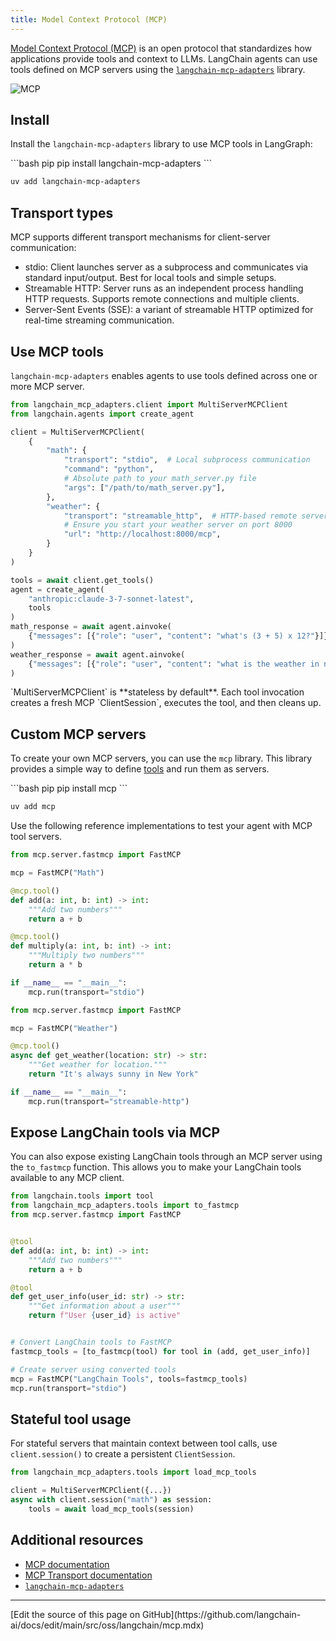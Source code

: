```yaml
---
title: Model Context Protocol (MCP)
---
```



<AlphaCallout />

[Model Context Protocol (MCP)](https://modelcontextprotocol.io/introduction) is an open protocol that standardizes how applications provide tools and context to LLMs. LangChain agents can use tools defined on MCP servers using the [`langchain-mcp-adapters`](https://github.com/langchain-ai/langchain-mcp-adapters) library.



![MCP](/oss/images/mcp.png)

## Install

Install the `langchain-mcp-adapters` library to use MCP tools in LangGraph:

<CodeGroup>
```bash pip
pip install langchain-mcp-adapters
```

```bash uv
uv add langchain-mcp-adapters
```
</CodeGroup>




## Transport types

MCP supports different transport mechanisms for client-server communication:

- stdio: Client launches server as a subprocess and communicates via standard input/output. Best for local tools and simple setups.
- Streamable HTTP: Server runs as an independent process handling HTTP requests. Supports remote connections and multiple clients.
- Server-Sent Events (SSE): a variant of streamable HTTP optimized for real-time streaming communication.

## Use MCP tools

`langchain-mcp-adapters` enables agents to use tools defined across one or more MCP server.

```python Accessing multiple MCP servers {highlight={1,4,19,22}} icon="server"
from langchain_mcp_adapters.client import MultiServerMCPClient
from langchain.agents import create_agent

client = MultiServerMCPClient(
    {
        "math": {
            "transport": "stdio",  # Local subprocess communication
            "command": "python",
            # Absolute path to your math_server.py file
            "args": ["/path/to/math_server.py"],
        },
        "weather": {
            "transport": "streamable_http",  # HTTP-based remote server
            # Ensure you start your weather server on port 8000
            "url": "http://localhost:8000/mcp",
        }
    }
)

tools = await client.get_tools()
agent = create_agent(
    "anthropic:claude-3-7-sonnet-latest",
    tools
)
math_response = await agent.ainvoke(
    {"messages": [{"role": "user", "content": "what's (3 + 5) x 12?"}]}
)
weather_response = await agent.ainvoke(
    {"messages": [{"role": "user", "content": "what is the weather in nyc?"}]}
)
```





<Note>
    `MultiServerMCPClient` is **stateless by default**. Each tool invocation creates a fresh MCP `ClientSession`, executes the tool, and then cleans up.
</Note>

## Custom MCP servers

To create your own MCP servers, you can use the `mcp` library. This library provides a simple way to define [tools](https://modelcontextprotocol.io/docs/learn/server-concepts#tools-ai-actions) and run them as servers.

<CodeGroup>
```bash pip
pip install mcp
```

```bash uv
uv add mcp
```
</CodeGroup>




Use the following reference implementations to test your agent with MCP tool servers.

```python title="Math server (stdio transport)" icon="floppy-disk"
from mcp.server.fastmcp import FastMCP

mcp = FastMCP("Math")

@mcp.tool()
def add(a: int, b: int) -> int:
    """Add two numbers"""
    return a + b

@mcp.tool()
def multiply(a: int, b: int) -> int:
    """Multiply two numbers"""
    return a * b

if __name__ == "__main__":
    mcp.run(transport="stdio")
```

```python title="Weather server (streamable HTTP transport)" icon="wifi"
from mcp.server.fastmcp import FastMCP

mcp = FastMCP("Weather")

@mcp.tool()
async def get_weather(location: str) -> str:
    """Get weather for location."""
    return "It's always sunny in New York"

if __name__ == "__main__":
    mcp.run(transport="streamable-http")
```




## Expose LangChain tools via MCP

You can also expose existing LangChain tools through an MCP server using the `to_fastmcp` function. This allows you to make your LangChain tools available to any MCP client.

```python Make LangChain tools available via MCP icon="tool"
from langchain.tools import tool
from langchain_mcp_adapters.tools import to_fastmcp
from mcp.server.fastmcp import FastMCP


@tool
def add(a: int, b: int) -> int:
    """Add two numbers"""
    return a + b

@tool
def get_user_info(user_id: str) -> str:
    """Get information about a user"""
    return f"User {user_id} is active"


# Convert LangChain tools to FastMCP
fastmcp_tools = [to_fastmcp(tool) for tool in (add, get_user_info)]

# Create server using converted tools
mcp = FastMCP("LangChain Tools", tools=fastmcp_tools)
mcp.run(transport="stdio")
```


## Stateful tool usage

For stateful servers that maintain context between tool calls, use `client.session()` to create a persistent `ClientSession`.

```python Using MCP ClientSession for stateful tool usage
from langchain_mcp_adapters.tools import load_mcp_tools

client = MultiServerMCPClient({...})
async with client.session("math") as session:
    tools = await load_mcp_tools(session)
```




## Additional resources

* [MCP documentation](https://modelcontextprotocol.io/introduction)
* [MCP Transport documentation](https://modelcontextprotocol.io/docs/concepts/transports)
* [`langchain-mcp-adapters`](https://github.com/langchain-ai/langchain-mcp-adapters)

---

<Callout icon="pen-to-square" iconType="regular">
  [Edit the source of this page on GitHub](https://github.com/langchain-ai/docs/edit/main/src/oss/langchain/mcp.mdx)
</Callout>
